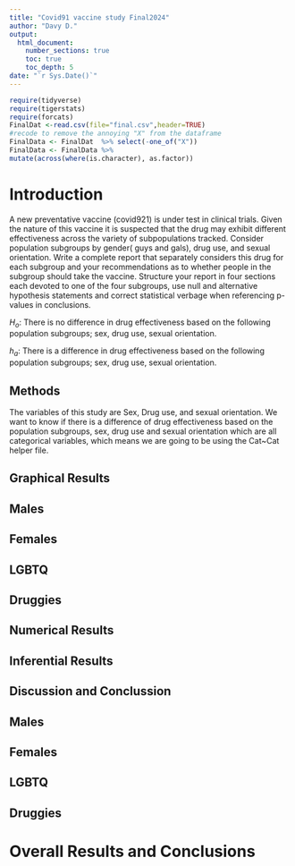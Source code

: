 ```yaml
---
title: "Covid91 vaccine study Final2024"
author: "Davy D."
output:
  html_document:
    number_sections: true
    toc: true
    toc_depth: 5
date: "`r Sys.Date()`" 
---
```


```r
require(tidyverse)
require(tigerstats)
require(forcats)
FinalDat <-read.csv(file="final.csv",header=TRUE)
#recode to remove the annoying "X" from the dataframe
FinalData <- FinalDat  %>% select(-one_of("X"))
FinalData <- FinalData %>%
mutate(across(where(is.character), as.factor))
```

# Introduction

A new  preventative vaccine (covid921) is under test in clinical trials. Given the nature of this vaccine it is suspected that the drug may exhibit different effectiveness across the variety of subpopulations tracked. Consider population subgroups by gender( guys and gals), drug use, and sexual orientation. Write a complete report that separately considers this drug for each subgroup and your recommendations as to whether people in the subgroup should take the vaccine. Structure your report in four sections each devoted to one of the four subgroups, use null and alternative hypothesis statements and correct statistical verbage when referencing p-values in conclusions.

$H_o$: There is no difference in drug effectiveness based on the following population subgroups; sex, drug use, sexual orientation.

$h_a$: There is a difference in drug effectiveness based on the following population subgroups; sex, drug use, sexual orientation.


## Methods

The variables of this study are Sex, Drug use, and sexual orientation.
We want to know if there is a difference of drug effectiveness based on the population subgroups, sex, drug use and sexual orientation which are all categorical variables, which means we are going to be using the Cat~Cat helper file. 


## Graphical Results

## Males

## Females

## LGBTQ

## Druggies

## Numerical Results

## Inferential Results

## Discussion and Conclussion
## Males


## Females


## LGBTQ



## Druggies


# Overall Results and Conclusions